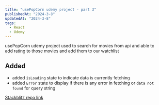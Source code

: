 ```yaml
---
title: "usePopCorn udemy project - part 3"
publishedAt: "2024-3-8"
updatedAt: "2024-3-8"
tags:
  - React
  - Udemy
---
```


usePopCorn udemy project used to search for movies from api and able to add rating to those movies and add them to our watchlist

## Added
- added `isLoading` state to indicate data is currently fetching
- added `Error` state to display if there is any error in fetching or `data not found` for query string

[Stackblitz repo link](https://stackblitz.com/edit/vitejs-vite-jjr5yd?file=src%2FApp.jsx)